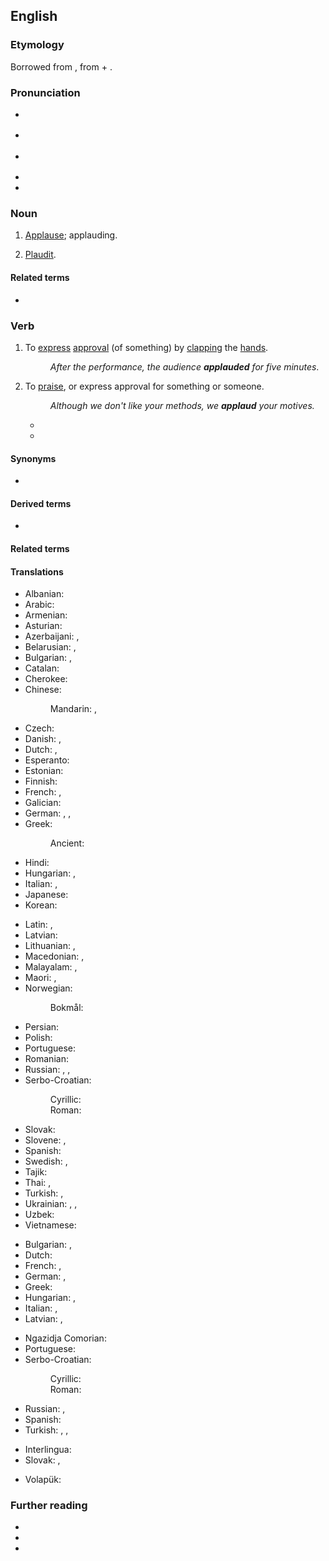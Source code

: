 ==English==

===Etymology===
Borrowed from {{bor|en|la|applaudere||to clap the hands together, applaud}}, from {{m|la|ad||to}} + {{m|la|plaudere||to strike, clap}}.

===Pronunciation===
* {{a|UK}} {{IPA|en|/əˈplɔːd/}}
* {{a|US}} {{IPA|en|/əˈplɔd/}}
* {{a|cot-caught}} {{IPA|en|/əˈplɑd/}}
* {{audio|en|en-us-applaud.ogg|Audio (GA)}}
* {{rhymes|en|ɔːd}}

===Noun===
{{en-noun}}

# {{lb|en|obsolete}} [[applause|Applause]]; applauding.
# {{lb|en|obsolete}} [[plaudit|Plaudit]].

====Related terms====
* {{l|en|applause}}

===Verb===
{{en-verb}}

# {{lb|en|transitive|intransitive}} To [[express]] [[approval]] (of something) by [[clap|clapping]] the [[hand]]s.
#: ''After the performance, the audience '''applauded''' for five minutes''.
# {{lb|en|transitive|intransitive}} To [[praise]], or express approval for something or someone.
#: ''Although we don't like your methods, we '''applaud''' your motives.''
#*{{RQ:Shakespeare Pericles|II|v|34|passage=Now by the Gods, I do '''applaude''' his courage.}}
#* {{quote-journal|en|date=December 10, 2011|author=David Ornstein| title=Arsenal 1 - 0 Everton| work=BBC Sport| url=http://news.bbc.co.uk/sport2/hi/football/16015017.stm| passage=It moved him to within one goal of {{w|Thierry Henry}}'s 34 in 2004 and Henry - honoured with a statue outside the stadium on Friday - rose from his seat in the stands to '''applaud''' Van Persie.}}

====Synonyms====
* {{l|en|beclap#Etymology_2|beclap}}

====Derived terms====
* {{l|en|reapplaud}}

====Related terms====
{{rel2|en|{{l|en|explosion}}
|{{l|en|implode}}
|{{l|en|plaudit}}
|{{l|en|plausible}}
|{{l|en|implausible}}
}}

====Translations====
{{trans-top|to express approval by clapping}}
* Albanian: {{t+|sq|duartrokas}}
* Arabic: {{t|ar|صَفَّقَ}}
* Armenian: {{t+|hy|ծափահարել}}
* Asturian: {{t|ast|aplaudir}}
* Azerbaijani: {{t+|az|alqışlamaq}}, {{t|az|əl çalmaq}}
* Belarusian: {{t|be|апладзі́раваць|impf}}, {{t|be|пляска́ць|impf}} {{qualifier|у дало́ні}}
* Bulgarian: {{t+|bg|аплоди́рам|impf|pf}}, {{t+|bg|ръкопляска́м|impf}}
* Catalan: {{t+|ca|aplaudir}}
* Cherokee: {{t|chr|ᏓᏏᏛᏂᎭ}}
* Chinese:
*: Mandarin: {{t+|cmn|拍手|tr=pāishǒu}}, {{t+|cmn|鼓掌|tr=gǔzhǎng}}
* Czech: {{t+|cs|tleskat|impf}}
* Danish: {{t|da|applaudere}}, {{t+|da|klappe}}
* Dutch: {{t+|nl|applaudisseren}}, {{t+|nl|klappen}}
* Esperanto: {{t|eo|aplaŭdi}}
* Estonian: {{t+|et|aplodeerima}}
* Finnish: {{t+|fi|taputtaa}}
* French: {{t+|fr|applaudir}}, {{t+|fr|ovationner}}
* Galician: {{t|gl|aplaudir}}
* German: {{t+|de|applaudieren}}, {{t+|de|klatschen}}, {{t|de|Beifall klatschen}}
* Greek: {{t+|el|χειροκροτώ}}
*: Ancient: {{t|grc|κροτέω}}
* Hindi: {{t|hi|ताली बजाना}}
* Hungarian: {{t+|hu|tapsol}}, {{t+|hu|megtapsol}}
* Italian: {{t+|it|applaudire}}, {{t+|it|congratularsi}}
* Japanese: {{t|ja|拍手|alt=拍手する|tr=はくしゅする, hakushu suru}}
* Korean: {{t+|ko|박수하다}}
{{trans-mid}}
* Latin: {{t|la|plaudō}}, {{t|la|applaudō}}
* Latvian: {{t|lv|aplaudēt}}
* Lithuanian: {{t+|lt|ploti}}, {{t|lt|paploti}}
* Macedonian: {{t|mk|аплауди́ра|impf|pf}}, {{t|mk|ракоплеска|impf}}
* Malayalam: {{t+|ml|കയ്യടി}}, {{t|ml|കരഘോഷം}}
* Maori: {{t|mi|pakipaki}}, {{t|mi|umere}}
* Norwegian:
*: Bokmål: {{t|nb|klappe}}
* Persian: {{t+|fa|کف زدن|tr=kaf zadan}}
* Polish: {{t+|pl|klaskać|impf}}
* Portuguese: {{t+|pt|aplaudir}}
* Romanian: {{t+|ro|aplauda}}
* Russian: {{t+|ru|аплоди́ровать|impf}}, {{t+|ru|хло́пать|impf}} {{qualifier|в ладо́ши}}, {{t+|ru|рукоплеска́ть|impf}}
* Serbo-Croatian:
*: Cyrillic: {{t|sh|аплауди́рати|impf|pf}}
*: Roman: {{t+|sh|aplaudírati|impf|pf}}
* Slovak: {{t|sk|tlieskať|impf}}
* Slovene: {{t|sl|aplavdirati|impf}}, {{t+|sl|ploskati|impf}}
* Spanish: {{t+|es|aplaudir}}
* Swedish: {{t+|sv|applådera}}, {{t+|sv|klappa}}
* Tajik: {{t|tg|кафкӯбӣ кардан}}
* Thai: {{t+|th|ปรบ}}, {{t|th|ตบมือ}}
* Turkish: {{t+|tr|alkışlamak}}, {{t+|tr|el çırpmak}}
* Ukrainian: {{t+|uk|аплодува́ти|impf}}, {{t|uk|плеска́ти|impf}} {{qualifier|в доло́ні}}, {{t|uk|рукоплеска́ти|impf}}
* Uzbek: {{t|uz|olqishlab chapak}}
* Vietnamese: {{t+|vi|vỗ tay}}
{{trans-bottom}}

{{trans-top|to praise, or express approval by words}}
* Bulgarian: {{t+|bg|хва́ля|impf}}, {{t+|bg|одобря́вам|impf}}
* Dutch: {{t+|nl|applaudisseren}}
* French: {{t+|fr|louer}}, {{t+|fr|approuver}}
* German: {{t+|de|loben}}, {{t+|de|befürworten}}
* Greek: {{t+|el|επικροτώ}}
* Hungarian: {{t+|hu|helyesel}}, {{t+|hu|dicsér}}
* Italian: {{t+|it|lodare}}, {{t+|it|approvare}}
* Latvian: {{t|lv|atzīt}}, {{t|lv|apsveikt}}
{{trans-mid}}
* Ngazidja Comorian: {{t|zdj|shangiria|alt=ushangiria}}
* Portuguese: {{t+|pt|aplaudir}}
* Serbo-Croatian:
*: Cyrillic: {{t|sh|аплауди́рати|impf|pf}}
*: Roman: {{t+|sh|aplaudírati|impf|pf}}
* Russian: {{t+|ru|хвали́ть|impf}}, {{t+|ru|одобря́ть|impf}}
* Spanish: {{t+|es|aplaudir}}
* Turkish: {{t+|tr|beğenmek}}, {{t+|tr|takdir etmek}}, {{t+|tr|alkışlamak}}
{{trans-bottom}}

{{checktrans-top}}
* Interlingua: {{t-check|ia|applaudir}}
* Slovak: {{t-check|sk|tlieskať}}, {{t-check|sk|aplaudovať}}
{{trans-mid}}
* Volapük: {{t+check|vo|lobülön}}
{{trans-bottom}}

===Further reading===
* {{R:Webster 1913}}
* {{R:Century 1911}}
* {{R:OneLook}}
